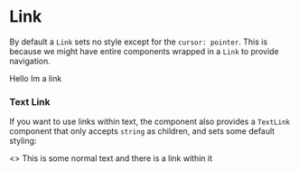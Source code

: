 


# Link
By default a `Link` sets no style except for the `cursor: pointer`. This is because we might have entire components wrapped in a `Link` to provide navigation.

<Playground component={Link}>
  <Link>Hello Im a link</Link>
</Playground>

### Text Link

If you want to use links within text, the component also provides a `TextLink` component that only accepts `string` as children, and sets some default styling:

<Playground component={TextLink}>
  <>
    <Text>This is some normal text and there is a </Text><TextLink>link</TextLink><Text> within it</Text>
  </>
</Playground>
